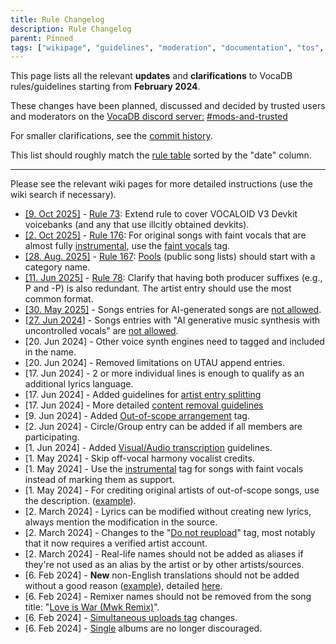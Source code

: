 ---
title: Rule Changelog
description: Rule Changelog
parent: Pinned
tags: ["wikipage", "guidelines", "moderation", "documentation", "tos", "vocadb"]
---

This page lists all the relevant **updates** and **clarifications** to VocaDB rules/guidelines starting from **February 2024**.

These changes have been planned, discussed and decided by trusted users and moderators on the [VocaDB discord server:](https://discord.com/invite/3bwXQNXKCz) [#mods-and-trusted](https://discord.com/channels/309072240639737866/797103264655081492)

For smaller clarifications, see the [commit history](https://github.com/VocaDB/Wiki/commits/main/).

This list should roughly match the [rule table](https://wiki.vocadb.net/rules/table) sorted by the "date" column.

----

Please see the relevant wiki pages for more detailed instructions (use the wiki search if necessary).
- [[9. Oct 2025]](https://github.com/VocaDB/Wiki/commit/c553c23a3c0e3e65310c1f5c19609a21044656fd) - [Rule 73](https://wiki.vocadb.net/rules/no-unconsented-unofficial-voicebanks): Extend rule to cover VOCALOID V3 Devkit voicebanks (and any that use illcitly obtained devkits).
- [[2. Oct  2025]](https://github.com/VocaDB/Wiki/commit/a252d032ef71f295b0d3f6aff5654ccbe4c506b7) - [Rule 176](https://wiki.vocadb.net/rules/faint-vocals): For original songs with faint vocals that are almost fully [instrumental](https://vocadb.net/T/208/instrumental), use the [faint vocals](https://vocadb.net/T/12083) tag.
- [[28. Aug. 2025]](https://github.com/VocaDB/Wiki/commit/b1914d0747bb816685a951d71666d8ea9bc9a2df) - [Rule 167](https://wiki.vocadb.net/rules/valid-pool-category): [Pools](https://vocadb.net/SongList/Featured?categoryName=Pools) (public song lists) should start with a category name.
- [[11. Jun 2025]](https://github.com/VocaDB/Wiki/commit/5fcbe45541c6296aed1b19e311c342d1ac3c6ad9) - [Rule 78](https://wiki.vocadb.net/rules/no-producer-name-duplication): Clarify that having both producer suffixes (e.g.,  P and -P) is also redundant. The artist entry should use the most common format.
- [[30. May 2025]](https://github.com/VocaDB/Wiki/commit/cc0a5c4ce27c8cffa5a34f8c8104b7c941e1a37e) - Songs entries for AI-generated songs are [not allowed](/docs/content-policy).
- [[27. Jun 2024](github.com/VocaDB/Wiki/commit/17db39451c1f1b662789f9220c087ec5bba5b1d1)] - Songs entries with "AI generative music synthesis with uncontrolled vocals" are [not allowed](/docs/content-policy).
- [20. Jun 2024] - Other voice synth engines need to tagged and included in the name.
- [20. Jun 2024] - Removed limitations on UTAU append entries. 
- [17. Jun 2024] - 2 or more individual lines is enough to qualify as an additional lyrics language.
- [17. Jun 2024] - Added guidelines for [artist entry splitting](/docs/merging-entries#splitting-artist-entries)
- [17. Jun 2024] - More detailed [content removal guidelines](/docs/content-removal-guidelines)
- [9. Jun 2024] - Added [Out-of-scope arrangement](https://vocadb.net/T/10594) tag.
- [2. Jun 2024] - Circle/Group entry can be added if all members are participating.
- [1. Jun 2024] - Added [Visual/Audio transcription](/docs/romanization-guidelines#transcription) guidelines. 
- [1. May 2024] - Skip off-vocal harmony vocalist credits.
- [1. May 2024] - Use the [instrumental](https://vocadb.net/T/208/instrumental) tag for songs with faint vocals instead of marking them as support.
- [1. May 2024] - For crediting original artists of out-of-scope songs, use the description. ([example](https://vocadb.net/S/604363)). 
- [2. March 2024] - Lyrics can be modified without creating new lyrics, always mention the modification in the source. 
- [2. March 2024] - Changes to the "[Do not reupload](https://vocadb.net/T/1695)" tag, most notably that it now requires a verified artist account.
- [2. March 2024] - Real-life names should not be added as aliases if they're not used as an alias by the artist or by other artists/sources. 
- [6. Feb 2024] - **New** non-English translations should not be added without a good reason ([example](https://vocadb.net/S/68814)), detailed [here](/docs/song-entry-editing#names).
- [6. Feb 2024] - Remixer names should not be removed from the song title: "[Love is War (Mwk Remix)](https://vocadb.net/S/124577)".
- [6. Feb 2024] - [Simultaneous uploads tag]((https://vocadb.net/T/4946/simultaneous-upload)) changes.
- [6. Feb 2024] - [Single](https://vocadb.net/T/7539) albums are no longer discouraged.
